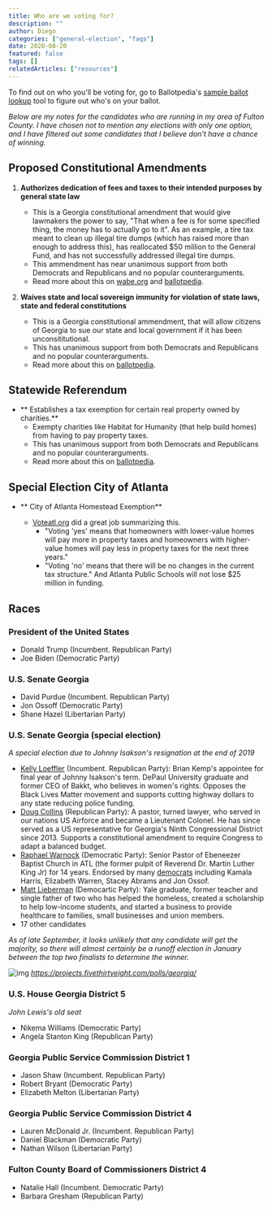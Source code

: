 ```yaml
---
title: Who are we voting for?
description: ""
author: Diego
categories: ["general-election", "faqs"]
date: 2020-08-20
featured: false
tags: []
relatedArticles: ["resources"]
---
```


To find out on who you'll be voting for, go to Ballotpedia's [sample ballot lookup](https://ballotpedia.org/Sample_Ballot_Lookup) tool to figure out who's on your ballot.

_Below are my notes for the candidates who are running in my area of Fulton County._
_I have chosen not to mention any elections with only one option, and I have filtered out some candidates that I believe don't have a chance of winning._

## Proposed Constitutional Amendments

1. **Authorizes dedication of fees and taxes to their intended purposes by general state law**

   - This is a Georgia constitutional amendment that would give lawmakers the power to say, "That when a fee is for some specified thing, the money has to actually go to it". As an example, a tire tax meant to clean up illegal tire dumps (which has raised more than enough to address this), has reallocated \$50 million to the General Fund, and has not successfully addressed illegal tire dumps.
   - This ammendment has near unanimous support from both Democrats and Republicans and no popular counterarguments.
   - Read more about this on [wabe.org](https://www.wabe.org/georgia-amendment-on-how-the-state-uses-fees-goes-to-voters-this-fall/) and [ballotpedia](<https://ballotpedia.org/Georgia_Dedicating_Tax_and_Fee_Revenue_Amendment_(2020)>).

2. **Waives state and local sovereign immunity for violation of state laws, state and federal constitutions**

   - This is a Georgia constitutional ammendment, that will allow citizens of Georgia to sue our state and local government if it has been unconsititutional.
   - This has unanimous support from both Democrats and Republicans and no popular counterarguments.
   - Read more about this on [ballotpedia](<https://ballotpedia.org/Georgia_Allow_Residents_to_Seek_Declaratory_Relief_from_Certain_Laws_Amendment_(2020)>).

## Statewide Referendum

- ** Establishes a tax exemption for certain real property owned by charities.**
  - Exempty charities like Habitat for Humanity (that help build homes) from having to pay property taxes.
  - This has unanimous support from both Democrats and Republicans and no popular counterarguments.
  - Read more about this on [ballotpedia](<https://ballotpedia.org/Georgia_Property_Tax_Exemption_for_Certain_Charities_Measure_(2020)>).

## Special Election City of Atlanta

- ** City of Atlanta Homestead Exemption**

  - [Voteatl.org](https://www.voteatl.org/city-of-atlanta-independent-school-district-homestead-exemption) did a great job summarizing this.
    - "Voting 'yes' means that homeowners with lower-value homes will pay more in property taxes and homeowners with higher-value homes will pay less in property taxes for the next three years."
    - "Voting 'no' means that there will be no changes in the current tax structure." And Atlanta Public Schools will not lose \$25 million in funding.

## Races

### President of the United States

- Donald Trump (Incumbent. Republican Party)
- Joe Biden (Democratic Party)

### U.S. Senate Georgia

- David Purdue (Incumbent. Republican Party)
- Jon Ossoff (Democratic Party)
- Shane Hazel (Libertarian Party)

### U.S. Senate Georgia (special election)

_A special election due to Johnny Isakson's resignation at the end of 2019_

- [Kelly Loeffler](https://www.loeffler.senate.gov/) (Incumbent. Republican Party): Brian Kemp's appointee for final year of Johnny Isakson's term. DePaul University graduate and former CEO of Bakkt, who believes in women's rights. Opposes the Black Lives Matter movement and supports cutting highway dollars to any state reducing police funding.
- [Doug Collins](https://www.dougforgeorgia.com/) (Republican Party): A pastor, turned lawyer, who served in our nations US Airforce and became a Lieutenant Colonel. He has since served as a US representative for Georgia's Ninth Congressional District since 2013. Supports a constitutional amendment to require Congress to adapt a balanced budget.
- [Raphael Warnock](https://warnockforgeorgia.com/) (Democratic Party): Senior Pastor of Ebeneezer Baptist Church in ATL (the former pulpit of Reverend Dr. Martin Luther King Jr) for 14 years. Endorsed by many [democrats](https://warnockforgeorgia.com/endorsements/) including Kamala Harris, Elizabeth Warren, Stacey Abrams and Jon Ossof.
- [Matt Lieberman](https://liebermanforsenate.com/) (Democartic Party): Yale graduate, former teacher and single father of two who has helped the homeless, created a scholarship to help low-income students, and started a business to provide healthcare to families, small businesses and union members.
- 17 other candidates

_As of late September, it looks unlikely that any candidate will get the majority, so there will almost certainly be a runoff election in January between the top two finalists to determine the winner._

![img](/images/georgia-senate-poll.png)
_https://projects.fivethirtyeight.com/polls/georgia/_

### U.S. House Georgia District 5

_John Lewis's old seat_

- Nikema Williams (Democratic Party)
- Angela Stanton King (Republican Party)

### Georgia Public Service Commission District 1

- Jason Shaw (Incumbent. Republican Party)
- Robert Bryant (Democratic Party)
- Elizabeth Melton (Libertarian Party)

### Georgia Public Service Commission District 4

- Lauren McDonald Jr. (Incumbent. Republican Party)
- Daniel Blackman (Democratic Party)
- Nathan Wilson (Libertarian Party)

### Fulton County Board of Commissioners District 4

- Natalie Hall (Incumbent. Democratic Party)
- Barbara Gresham (Republican Party)
